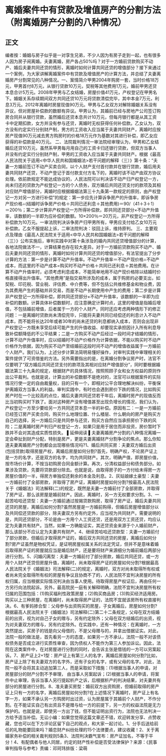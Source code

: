 # 离婚案件中有贷款及增值房产的分割方法（附离婚房产分割的八种情况）
## 正文
编者按：婚姻与房子似乎是一对孪生兄弟，不少人因为有房子走到一起，也有很多人因为房子闹离婚。夫妻离婚，房产各占50%吗？对于一方婚前贷款购买不动产、婚后夫妻共同还贷的情形，离婚时如何计算共同还贷的增值部分？接下来通过一个案例，为大家讲解离婚案件中有贷款及增值房产的计算方法，并总结了夫妻离婚房产分割常见的八种情况。一、案情简介甲男2004年购房一套，当时价格18万元，甲男首付8万元，从银行贷款10万元，契税等其他费用1万元，婚前甲男还贷本息合计5万元。2008年甲男与乙女结婚，房屋价值41万元，产权登记在甲男名下。婚姻关系存续期间双方共同还贷10万元将贷款清偿完毕，其中本金7万元，利息3万元。2012年离婚时房屋现值90万元。甲男与乙女双方对解除婚姻关系没有异议，但对房屋补偿款的数额有异议。甲男认为，其婚前已经与房地产公司签订购房合同并从银行贷款，虽然婚后还贷本息共计10万元，但每月银行都是从其工资卡中定期扣款，女方并没有参与还贷，离婚时无权获得任何补偿款。乙女认为，双方没有约定实行分别财产制，男方的工资收入应当属于夫妻共同财产，离婚时应按房产现值90万元减去男方购房时的价格18万元作为基数对其进行补偿，即乙女应获得的补偿款是40万元。 二、法院裁判情况一审法院经审理认为，甲男和乙女结婚后还贷10万元，虽然系甲男每月用自己的工资卡归还银行贷款，但双方当事人并没有约定实行分别财产制，甲男的工资收入应当属于夫妻共同财产。根据《最高人民法院关于适用<中华人民共和国婚姻法>若干问题的解释（三）》第十条：“夫妻一方婚前签订不动产买卖合同，以个人财产支付首付款并在银行贷款，婚后用夫妻共同财产还贷，不动产登记于首付款支付方名下的，离婚时该不动产由双方协议处理。依前款规定不能达成协议的，人民法院可以判决该不动产归产权登记一方，尚未归还的贷款为产权登记一方的个人债务，双方婚后共同还贷支付的款项及其相对应财产增值部分，离婚时应根据婚姻法第三十九条第一款规定的原则，由产权登记一方对另一方进行补偿”的规定：第一步应先计算诉争房产的升值率，即诉争房产现价格÷(结婚时诉争房产价格＋共同已还利息＋其他费用)＝90/（41＋3＋1）＝200％；第二步计算非产权登记一方所得补偿款，即共同还贷部分×不动产升值率，该数额的一半即为应补偿的数额。10×200％＝20万元，非产权登记一方所得补偿款为10万元。一审法院判决诉争房产归甲男所有，甲男应支付给乙女10万元补偿款。乙女不服提起上诉，二审法院判决：驳回上诉，维持原判。 三、主要观点及理由《最高人民法院关于适用<中华人民共和国婚姻法>若干问题的解释（三）》公布实施后，审判实践中对第十条涉及的婚内共同还贷增值部分的计算，各地法院做法不一，计算结果也存在较大差异。对于一方婚前贷款购买不动产、婚后夫妻共同还贷的情形，离婚时如何计算共同还贷的增值部分，有法官提出了分步计算的方法：第一步是计算不动产升值率。不动产升值率＝不动产现价格÷不动产成本，而这里的不动产成本=购买时不动产价格＋共同已还利息＋其他费用。在计算不动产升值率时，必须考虑利息成本，不能简单地用不动产现价格除以结婚时价格直接得出升值率。“其他费用”是指交易所涉及的成本，属于购房的必要支出，如契税、印花税、营业税、评估费、中介费等，但不包括公共维修基金和物业费，因为其费用产生的基础并非交易，而是不动产长期使用中产生的费用；第二步是计算非产权登记一方所得补偿，即共同还贷部分×不动产升值率，该数额的一半即为应补偿的数额。计算具体补偿数额时，应注意确定计算时点，这里的增值是指婚后增值，不包括婚前增值，后者属于一方的个人财产。同时还应考虑两种情形下的修正问题：一是离婚时贷款尚未清偿完毕，只能将夫妻共同已经偿还的利息计入不动产成本，而不能将长达20年或者30年的尚未还贷的利息都纳入成本，否则会出现非产权登记一方既未享受后续可能产生的升值收益、却要现实承担因计入所有利息导致补偿额降低的不公平结果；二是一方购买不动产后经过一段时间才结婚的情形，计算不动产升值率时，应以结婚时不动产价格作为计算依据，不能以购买时不动产价格作为依据，因为购买不动产至结婚前这段时间不动产的增值收益属于一方婚前个人财产。我们认为，上述分步计算法简明易懂好操作，对审判实践中审理相关的案件提供了可资借鉴的方法。另外需要指出的是，在离婚分割争议房产时，法官不仅要明了“双方婚后共同还贷支付的款项及其相对应财产增值部分”，同时要根据婚姻法第三十九条的规定，根据财产的具体情况，按照照顾子女和女方权益的原则作出公平裁判。也就是说，计算出的补偿数额不是绝对的，法官可以根据案件的实际情况行使一定的自由裁量权，目的只有一个，即相对公平合理地解决纠纷，平衡保护离婚双方当事人的利益。审判实践中，有时也会遇到房价下跌的情况，比如购买房产时在一个比较高的点位，婚后夫妻共同还贷若干年后，离婚时房产的现值反而比当初购买时下跌了。面对这种房产没有增值甚至出现负增长的情况，我们认为，产权登记一方至少要给另一方共同还贷本息一半的补偿。原因有二：一是一方婚前已经签订房产买卖合同，购买什么地理位置、什么楼层、什么朝向的房产是购买方自己的选择，另一方婚后只是共同参与还贷，购买方自然应当承担房价下跌的风险；二是离婚时房产判归产权登记一方，如果只是用于居住而非投资，房价暂时下跌并不会对其造成实质性损失。 ▌延伸阅读 ▌夫妻离婚房产分割的八种情况离婚一定会牵扯到财产分配，特别是房产，更是夫妻离婚财产分割争论的焦点。那么你知道夫妻离婚房产分割都会出现哪些情况吗?1、婚后共同买房：夫妻双方婚后出资(包括贷款)取得房屋产权，离婚后房屋如何分割?首先，明确产权，不论房产证上是一方的名字，还是双方的名字，均为共同财产。其次，明确产值，即房屋价值，按市场价计算，不按当初购房合同金额计算。再次，分清权益部分和债务部分。如果涉及贷款，先要将贷款部分除去。也就是说，由取得房子的一方付给未得房一方房屋价值的一半，得房方单独偿还剩余的本金及利息。2、灰姑娘嫁土豪型：夫妻一方婚前付了全部房款，并取得了房产证，离婚时房屋如何分割?按最高人民法院关于《婚姻法》司法解释(二)的规定，既然是夫妻一方婚前付了全部房款，并取得了房产证，那么该房屋是婚前财产。因此，离婚时，另一方无权要求分割。3、一起苦哈哈还贷型：夫妻一方婚前通过按揭贷款购房，取得了房产证，婚后夫妻共同还贷的房屋，离婚后如何分割?虽然房屋是一方婚前购得，但婚后房屋增值部分以及共同偿还贷款的部分，除夫妻双方另有约定外，应当视为共同财产。需要说明的是，共同还贷部分，不论是由一方用个人工资还贷，还是用双方工资还贷，均应认定为夫妻共有财产。当然，如果一方确能证实，其还贷资金来源于个人婚前财产，那么该部分不应认定为夫妻共有财产。4、继续苦哈哈还贷款型：夫妻一方婚前付了部分房款，但婚后才取得房产证的，婚后双方共同还贷的房屋，离婚后如何分割?房产证虽然是物权凭证，是证明房屋权属关系的法定凭证，但并不是意味着婚后取得房产证的房屋就应当是婚后财产，还是要将财产来源细分为婚前婚后两部分进行分割。5、闪婚闪离型：夫妻一方婚前付了部分房款，婚后共同还贷，或一方用个人财产还贷但房屋升值，离婚时，尚未取得房产证的房屋如何分割?根据最高人民法院关于《婚姻法》司法解释(二)的规定，离婚时，双方对尚未取得所有权或者尚未完全取得所有权的房屋有争议且协商不了的，人民法院不宜判决房屋的所有权归属，应当根据实际情况判决由当事人使用。待取得房屋产权证后，再由任何一方另行向法院起诉。另外，最高院民一庭有关解释明确，法院不宜判决房屋所有权归属的范围包括：(1)购买福利性政策房屋；(2)购买商品房；(3)购买经济适用房。购买以上三种房屋，在离婚时，尚未取得房产证的，法院不宜就该房所有权直接判决。6、有爹妈掺合型：父母参与出资购买的房屋，子女离婚后，房屋如何分割?根据最高人民法院关于《婚姻法》司法解释(二)第二十二条规定，父母在双方结婚前的出资，视为对自己子女的赠与，另有约定除外；父母在双方结婚后的出资，视为对夫妻双方的赠与，另有约定除外。在实践中，还有一种情况：在离婚时，一方突然提出，买房子的钱是向父母借的，不是父母赠与的，并拿出借据证实。对此，法院一般的做法是，首先看另一方的态度，如果另一方不承认，法院一般不对该债权债务是否成立进行实质性审查，因为债权人不能作为第三人参加诉讼。因此，法院在这类案件中，在对房屋进行分割的同时，会告诉主张是借钱的一方可以另案起诉。7、房产证上2+1型：房产证上有第三人的名字，离婚后房屋如何分割?比如，房产证上除了有夫妻双方的名字外，还有子女的名字，或有父母的名字。对此，法院一般不会将其主动追加第三人，而是采取如下措施：(1)根据当事人的申请，对房屋部分的财产分割不予审理， 由当事人另案起诉；(2)根据当事人的申请，将案件中止审理，告诉当事人另行提起析产之诉，后根据析产的判决结果，对夫妻共有部分的房屋进行分割。8、准夫妻买房型：婚前双方出资购房，但婚前取得的房产证上只有一方的名字，离婚后房屋如何分割?在上述情况下离婚时，房产证上有名字一方，如果不承认另一方购房时出过资，认为房屋属于其婚前个人财产，不作分割。在不能证实自己有出资且不是赠与给一方的前提下，另一方的权益法院是无力保护的。也就是说，即使另一方出了钱，但不能证明出资行为，法院也无法判决一方给予适当补偿。无讼小编：如果您觉得这篇文章还不错，欢迎转发分享、点赞收藏，您也可以在下方评论区留下自己的观点，和大家一起讨论。1、分手后送给前任的礼物能要回来吗？婚恋财产纠纷处理的15个法律要点，建议收藏！2、关于离婚家务补偿的相关裁判规则5条3、法院判决霸气宣布：房产证加名，不等于平分！4、有配偶者与他人同居，约定的财产性补偿是否受法律保护？来源：《民事审判指导与参考》责编：邓珂玮排版：梁萌